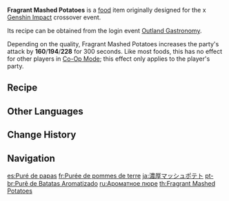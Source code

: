 {{Food Infobox
|id              = 108242
|description     = Seasoned mashed potatoes.
|desc_suspicious = Some unmashed chunks have been mixed into the lot, adding a measure of unwanted randomness to the dish.
|desc_basic      = The potatoes were thoroughly mashed before a sauce was drizzled over them. The mouthfeel is soft and smooth and it has a rich, multi-layered flavor profile. A satisfying choice for a hungry stomach, whether as a side or as a main dish.
|desc_delicious  = As you take a bite of this fine potato mash, an intense flavor develops on your tongue that is mixed with its natural freshness and the taste of dairy. Such a graceful flavor can hardly be thought to have emerged from an ingredient as plebeian as potatoes.
|type            = ATK-Boosting Dishes
|effectType      = ATK Up
|effect          = Increases all party members' ATK by (var1) for 300s.
|eff_att1        = ATK
|eff_suspicious1 = 160
|eff_basic1      = 194
|eff_delicious1  = 228
|quality         = 3
|recipe          = [[Outland Gastronomy]] Event
|event           = Outland Gastronomy
|recipe_event    = yes
}}
'''Fragrant Mashed Potatoes''' is a [[food]] item originally designed for the {{w|KFC}} x [[Genshin Impact]] crossover event.

Its recipe can be obtained from the login event [[Outland Gastronomy]].

Depending on the quality, Fragrant Mashed Potatoes increases the party's attack by '''160'''/'''194'''/'''228''' for 300 seconds. Like most foods, this has no effect for other players in [[Co-Op Mode]]; this effect only applies to the player's party.

==Recipe==
{{Recipe
|type = Cooking
|Potato = 6
|Cream = 4
|Pepper = 3
|sort = Potato;Cream;Pepper
}}

==Other Languages==
{{Other Languages
|en      = Fragrant Mashed Potatoes
|zhs     = 香浓土豆泥
|zhs_rm  = Xiāngnóng Tǔdòu Ní
|zht     = 香濃馬鈴薯泥
|zht_rm  = Xiāngnóng Mǎlíngshǔ Ní
|zh_tl   = Fragrant Mashed Potatoes
|ja      = 濃厚マッシュポテト
|ja_rm   = Noukou Masshu Poteto
|ja_tl   = Rich Mashed Potatoes
|ko      = 촉촉 으깬 감자
|ko_rm   = Chokchok Eukkaen Gamja
|ko_tl   = Moist Mashed Potatoes
|es      = Puré de papas
|es_tl   = Mashed Potatoes
|es_note = Although ''Puré de papas'' literally means "potato purée", it is a term used to refer to mashed potatoes.
|fr      = Purée de pommes de terre
|fr_tl   = Mashed Potatoes
|ru      = Ароматное пюре
|ru_tl   = Fragrant Purée
|th      = Fragrant Mashed Potatoes
|vi      = Khoai {{tt|Tây|西}} Nghiền
|vi_tl   = Mashed Potatoes
|de      = Deftiger Kartoffelbrei
|de_tl   = Hearty Mashed Potatoes
|id      = Fragrant Mashed Potatoes
|pt      = Purê de Batatas Aromatizado
|pt_tl   = 
|tr      = Patates Püresi
|tr_tl   = 
|it      = Purè di patate fragrante
|it_tl   = Fragrant Mashed Potatoes
}}

==Change History==
{{Change History|1.4}}

==Navigation==
{{Food Navbox|type=Event-Exclusive Dishes}}

[[es:Puré de papas]]
[[fr:Purée de pommes de terre]]
[[ja:濃厚マッシュポテト]]
[[pt-br:Purê de Batatas Aromatizado]]
[[ru:Ароматное пюре]]
[[th:Fragrant Mashed Potatoes]]
